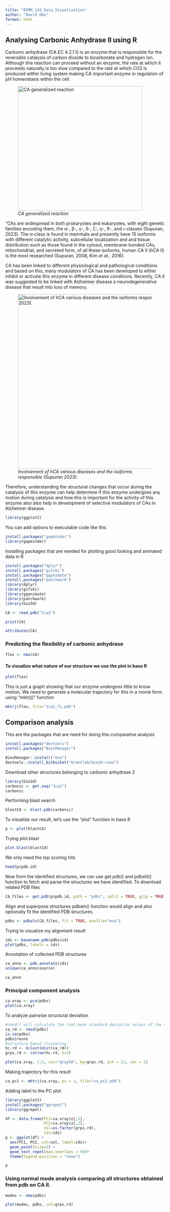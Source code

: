 ```yaml
---
title: "BIMM_143_Data_Visualization"
author: "David Obe"
format: html
---
```


## Analysing Carbonic Anhydrase II using R

Carbonic anhydrase (CA EC 4.2.1.1) is an enzyme that is responsible for the reversible catalysis of carbon dioxide to bicarbonate and hydrogen ion. Although this reaction can proceed without an enzyme, the rate at which it proceeds naturally is too slow compared to the rate at which CO2 is produced within living system making CA important enzyme in regulation of pH homeostasis within the cell.

![*CA generalized reaction*](images/Screenshot%202023-11-20%20at%205.32.49%20PM.png){width="393"}

"CAs are widespread in both prokaryotes and eukaryotes, with eight genetic families encoding them, the α-, β-, γ-, δ-, ζ-, η-, θ-, and ι-classes (Supuran, 2023). The α-class is found in mammals and presently have 15 isoforms with different catalytic activity, subcellular localization and and tissue distribution such as those found in the cytosol, membrane-bonded CAs, mitochondrial, and secreted form, of all these isoforms, human CA II (hCA II) is the most researched (Supuran, 2008, Kim *et al.,* 2016).

CA has been linked to different physiological and pathological conditions and based on this, many modulators of CA has been developed to either inhibit or activate this enzyme in different disease conditions. Recently, CA II was suggested to be linked with Alzheimer disease a neurodegenerative disease that result into loss of memory.

![*Involvement of hCA various diseases and the isoforms responsible (Supuran 2023)*.](images/Screenshot%202023-11-20%20at%205.35.56%20PM.png){width="551"}

Therefore, understanding the structural changes that occur during the catalysis of this enzyme can help determine if this enzyme undergoes any motion during catalysis and how this is important for the activity of this enzyme also also help in development of selective modulators of CAs in Alzheimer disease.

```r
library(ggplot2)
```

You can add options to executable code like this

```r
install.packages("gapminder")
library(gapminder)
```

Installing packages that are needed for plotting good looking and animated data in R

```r
install.packages("dplyr")
install.packages("gifski")
install.packages("gganimate")
install.packages("patchwork")
library(dplyr)
library(gifski)
library(gganimate)
library(patchwork)
library(bio3d)
```

```r
CA <- read.pdb("1ca2")
```

```r
print(CA)
```

```r
attributes(CA)
```

### Predicting the flexibility of carbonic anhydrase

```r
flex <- nma(CA)
```

#### To visualize what nature of our structure we use the plot in base R

```r
plot(flex)
```

This is just a graph showing that our enzyme undergoes little to know motion. We need to generate a molecular trajectory for this in a movie form using "mktrj()" function

```r
mktrj(flex, file="1ca2_f1.pdb")
```

## Comparison analysis

This are the packages that are need for doing this comparative analysis

```r
install.packages("devtools")
install.packages("BiocManager")

BiocManager::install("msa")
devtools::install_bitbucket("Grantlab/bio3d-view")
```

Download other structures belonging to carbonic anhydrase 2

```r
library(bio3d)
carbonic <- get.seq("1ca2")
carbonic
```

Performing blast search

```r
blastCA <- blast.pdb(carbonic)
```

To visualize our result, let's use the "plot" function in base R

```r
p <- plot(blastCA)
```

Trying plot.blast

```r
plot.blast(blastCA)
```

We only need the top scoring hits

```r
head(p$pdb.id)
```

Now from the identified structures, we can use get.pdb() and pdbslit() function to fetch and parse the structures we have identified. To download related PDB files

```r
CA_files <- get.pdb(p$pdb.id, path = "pdbs", split = TRUE, gzip = TRUE)
```

Align and superpose structures pdbaln() function would align and also optionally fit the identified PDB structures.

```r
pdbs <- pdbaln(CA_files, fit = TRUE, exefile="msa")
```

Trying to visualize my alignment result

```r
ids <- basename.pdb(pdbs$id)
plot(pdbs, labels = ids)
```

Annotation of collected PDB structures

```r
ca_anno <- pdb.annotate(ids)
unique(ca_anno$source)
```

```r
ca_anno
```

### Principal component analysis

```r
ca.xray <- pca(pdbs)
plot(ca.xray)
```

To analyze pairwise structural deviation

```r
#rmsd() will calculate the root mean standard deviation values of the structural ensemble
ca_rd <- rmsd(pdbs)
is.na(pdbs)
pdbs$resno
#structure baesd clustering
hc.rd <- hclust(dist(ca_rd))
grps.rd <- cutree(hc.rd, k=3)

plot(ca.xray, 1:2, col="gray50", bg=grps.rd, pch = 21, cex = 1)
```

Making trajectory for this result

```r
ca_pc1 <- mktrj(ca.xray, pc = 1, file="ca_pc1.pdb")
```

Adding label to the PC plot

```r
library(ggplot2)
install.packages("ggrepel")
library(ggrepel)

df <- data.frame(PC1=ca.xray$z[,1],
                 PC2=ca.xray$z[,2],
                 col=as.factor(grps.rd),
                 ids=ids)
p <- ggplot(df) +
  aes(PC1, PC2, col=col, label=ids)+
  geom_point(size=2) +
  geom_text_repel(max.overlaps = 50)+
  theme(legend.position = "none")

p
```

### Using normal mode analysis comparing all structures obtained from pdb on CA II.

```r
modes <- nma(pdbs)
```

```r
plot(modes, pdbs, col=grps.rd)
```
